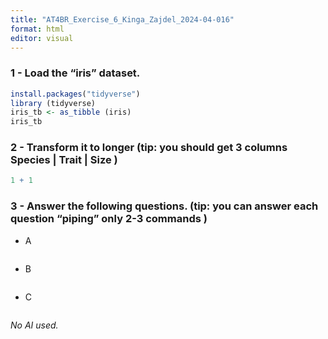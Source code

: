 ```yaml
---
title: "AT4BR_Exercise_6_Kinga_Zajdel_2024-04-016"
format: html
editor: visual
---
```


### 1 - Load the “iris” dataset.

```r
install.packages("tidyverse")
library (tidyverse)
iris_tb <- as_tibble (iris)
iris_tb
```

### 2 - Transform it to longer (tip: you should get 3 columns Species \| Trait \| Size )

```r
1 + 1
```

### 3 - Answer the following questions. (tip: you can answer each question “piping” only 2-3 commands )

-   A

```r

```

-   B

```r

```

-   C

```r

```

*No AI used.*
